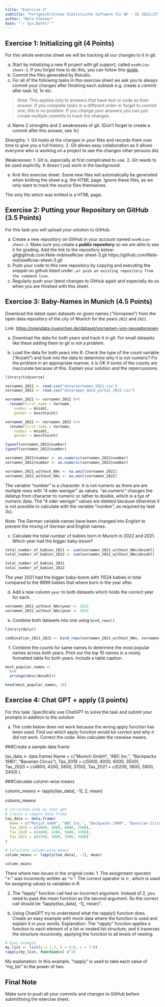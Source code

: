 ```yaml
---
title: "Exercise 3"
subtitle: "Fortgeschrittene Statistische Software für NF - SS 2022/23"
author: "Nele Steiner"
date: "`r Sys.Date()`"
---
```


## Exercise 1: Initializing git (4 Points)

For this whole exercise sheet we will be tracking all our changes to it
in git.

a)  Start by initializing a new R project with git support, called
    `exeRcise-sheet-3`. If you forgot how to do this, you can follow
    this
    [guide](https://malikaihle.github.io/Introduction-RStudio-Git-GitHub/rstudio_project.html).
b)  Commit the files generated by Rstudio.
c)  For all of the following tasks in this exercise sheet we ask you to
    always commit your changes after finishing each subtask e.g. create
    a commit after task *1d*, *1e* etc.

> Note: This applies only to answers that have text or code as their
> answer. If you complete tasks in a different order or forget to commit
> one, this is no problem. If you change your answers you can just
> create multiple commits to track the changes.

d)  Name 2 strengths and 2 weaknesses of git. (Don't forget to create a
    commit after this answer, see *1c*)
    
Strengths:
1. Git looks at the changes in your files and records them over time to give you a full history. 
2. Git allows easy collaboration as it allows everyone who is working on a project to see the changes other persons did. 

Weaknesses:
1. Git is, especially at first complicated to use. 
2. Git needs to be used explicitly. It doesn`t just work in the background. 

e)  Knit this exercise sheet. Some new files will automatically be
    generated when knitting the sheet e.g. the HTML page. Ignore these
    files, as we only want to track the source files themselves.
    
The only file which was knitted is a HTML page. 

## Exercise 2: Putting your Repository on GitHub (3.5 Points)

For this task you will upload your solution to GitHub.

a)  Create a new repository on GitHub in your account named
    `exeRcise-sheet-3`. Make sure you create a **public repository** so
    we are able to see it for grading. Add the link to the repository
    below:
    git@github.com:Nele-md/exeRcise-sheet-3.git
    https://github.com/Nele-md/exeRcise-sheet-3.git
b)  Push your code to this new repository by copying and executing the
    snippet on github listed under
    `…or push an existing repository from the command line`.
c)  Regularly push your latest changes to GitHub again and especially do
    so when you are finished with this sheet.

## Exercise 3: Baby-Names in Munich (4.5 Points)

Download the latest open datasets on given names ("Vornamen") from the
open data repository of the city of Munich for the years `2022` and
`2021`.

Link: <https://opendata.muenchen.de/dataset/vornamen-von-neugeborenen>

a)  Download the data for both years and track it in git. For small
    datasets like these adding them to git is not a problem.

b)  Load the data for both years into R. Check the type of the count
    variable ("Anzahl") and look into the data to determine why it is
    not numeric? Fix the problem in an appropriate manner, it is OK if
    some of the counts are inaccurate because of this. Explain your
    solution and the repercussions.
```r
library(tidyverse)

vornamen_2021 <- read.csv("data/vornamen_2021.csv")
vornamen_2022 <- read.csv("data/open_data_portal_2022.csv")

vornamen_2021 <- vornamen_2021 %>% 
  rename(first_name = Vorname,
    number = Anzahl,
    gender = Geschlecht)

vornamen_2022 <- vornamen_2022 %>% 
  rename(first_name = Vorname,
    number = Anzahl,
    gender = Geschlecht)

typeof(vornamen_2021$number)
typeof(vornamen_2022$number)

vornamen_2021$number <- as.numeric(vornamen_2021$number)
vornamen_2022$number <- as.numeric(vornamen_2022$number)

vornamen_2021_without_NAs <- na.omit(vornamen_2021)
vornamen_2022_without_NAs <- na.omit(vornamen_2022)
```
The variable "number" is a character. It is not numeric as there are are multiple rows with "4 oder weniger" as values. 
"as.numeric" changes the datatyp from character to numeric or rather to double, which is a typ of numeric data. 
The "4 oder weniger" values are deleted because otherwise it is not possible to calculate with the variable "number", as required by task 3c). 

Note: The German variable names have been changed into English to prevent the mixing of German and English names. 

c)  Calculate the total number of babies born in Munich in 2022
    and 2021. Which year had the bigger baby-boom?
```r
total_number_of_babies_2021 <- sum(vornamen_2021_without_NAs$Anzahl)
total_number_of_babies_2022 <- sum(vornamen_2022_without_NAs$Anzahl)

total_number_of_babies_2021
total_number_of_babies_2022
```
The year 2021 had the bigger baby-boom with 11524 babies in total compared to the 9899 babies that where born in the year after. 

d)  Add a new column `year` to both datasets which holds the correct
    year for each.
```r
vornamen_2021_without_NAs$year <- 2021
vornamen_2022_without_NAs$year <- 2022
```


e)  Combine both datasets into one using `bind_rows()`.
```r
library(dplyr)

combination_2021_2022 <- bind_rows(vornamen_2021_without_NAs, vornamen_2022_without_NAs)
```

f)  Combine the counts for same names to determine the most popular
    names across both years. Print out the top 10 names in a nicely
    formatted table for both years. Include a table caption.
```r
most_popular_names <- 
  %>% 
  arrange(desc(Anzahl))

head(most_popular_names, 10)
```


## Exercise 4: Chat GPT + apply (3 points)

For this task: Specifically use ChatGPT to solve the task and submit
your prompts in addition to the solution

a)  The code below does not work because the wrong apply function has
    been used. Find out which apply function would be correct and why it
    did not work. Correct the code. Also calculate the rowwise means.

###Create a sample data frame

tax_data \<- data.frame( 
Name = c("Munich GmbH", "ABC Inc.", "Backpacks 1980", "Bavarian Circus"), 
Tax_2019 = c(5000, 4000, 6000, 3500),
Tax_2020 = c(4800, 4200, 5800, 3700), 
Tax_2021 = c(5200, 3800, 5900, 3400) 
)

###Calculate column-wise means

column_means \<- lapply(tax_data\[, -1\], 2, mean)

column_means

```r
# Corrected code by chat gbt
# Create a sample data frame
tax_data <- data.frame(
  Name = c("Munich GmbH", "ABC Inc.", "Backpacks 1980", "Bavarian Circus"),
  Tax_2019 = c(5000, 4000, 6000, 3500),
  Tax_2020 = c(4800, 4200, 5800, 3700),
  Tax_2021 = c(5200, 3800, 5900, 3400)
)

# Calculate column-wise means
column_means <- lapply(tax_data[, -1], mean)

column_means

```
There where two issues in the original code: 
1. The assignment operator "<-" was incorrectly written as "\<-". The correct operator is <-, which is used for assigning values to variables in R.

2. The "lapply" function call had an incorrect argument. Instead of 2, you need to pass the mean function as the second argument. So the correct call should be "lapply(tax_data[, -1], mean)".


b)  Using ChatGPT try to understand what the rapply() function does.
    Create an easy example with mock data where the function is used and
    explain it in your words.
Explanation: The "rapply" function applies a function to each element of a list or nested list structure, and it traverses the structure recursively, applying the function to all levels of nesting.
```r
# Easy example 
my_list <- list(a = 1:3, b = 4:6, c = 7:9)
rapply(my_list, function(x) x^2)
```
My explanation: In this example, "rapply" is used to take each value of "my_list" to the power of two.

## Final Note

Make sure to push all your commits and changes to GitHub before
submittining the exercise sheet.
